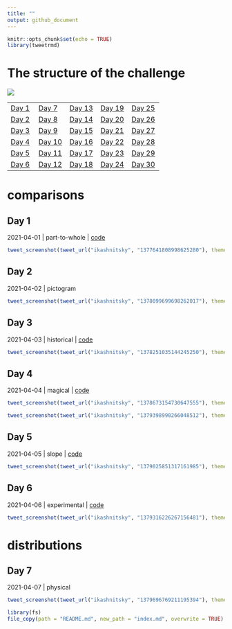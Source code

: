 ```yaml
---
title: ""
output: github_document
---
```


```r
knitr::opts_chunk$set(echo = TRUE)
library(tweetrmd)
```


# The structure of the challenge

![](https://github.com/dominicroye/rstats-chart-challenge-2021/raw/main/figs/topics_ol.png)

|                 |                   |                   |                   |                   |
|-----------------|-------------------|-------------------|-------------------|-------------------|
| [Day 1](#day-1) | [Day 7](#day-7)   | [Day 13](#day-13) | [Day 19](#day-19) | [Day 25](#day-25) |
| [Day 2](#day-2) | [Day 8](#day-8)   | [Day 14](#day-14) | [Day 20](#day-20) | [Day 26](#day-26) |
| [Day 3](#day-3) | [Day 9](#day-9)   | [Day 15](#day-15) | [Day 21](#day-21) | [Day 27](#day-27) |
| [Day 4](#day-4) | [Day 10](#day-10) | [Day 16](#day-16) | [Day 22](#day-22) | [Day 28](#day-28) |
| [Day 5](#day-5) | [Day 11](#day-11) | [Day 17](#day-17) | [Day 23](#day-23) | [Day 29](#day-29) |
| [Day 6](#day-6) | [Day 12](#day-12) | [Day 18](#day-18) | [Day 24](#day-24) | [Day 30](#day-30) |


# comparisons

## Day 1 

2021-04-01 | part-to-whole | [code](/src/01-part-to-whole-top100altmetric.R)

```r
tweet_screenshot(tweet_url("ikashnitsky", "1377641808998625280"), theme = "dark")
```


## Day 2 

2021-04-02 | pictogram

```r
tweet_screenshot(tweet_url("ikashnitsky", "1378099699698262017"), theme = "dark")
```


## Day 3 

2021-04-03 | historical | [code](https://github.com/OxfordDemSci/ex2020)

```r
tweet_screenshot(tweet_url("ikashnitsky", "1378251035144245250"), theme = "dark")
```


## Day 4 

2021-04-04 | magical | [code](/src/04-magic.R)

```r
tweet_screenshot(tweet_url("ikashnitsky", "1378673154730647555"), theme = "dark")
```

```r
tweet_screenshot(tweet_url("ikashnitsky", "1379398990266048512"), theme = "dark")
```


## Day 5 

2021-04-05 | slope | [code](/src/05-slope-best-life-expectancy.R)

```r
tweet_screenshot(tweet_url("ikashnitsky", "1379025851317161985"), theme = "dark")
```


## Day 6 

2021-04-06 | experimental | [code](/scr/06-experiment.R)

```r
tweet_screenshot(tweet_url("ikashnitsky", "1379316226267156481"), theme = "dark")
```



# distributions

## Day 7 

2021-04-07 | physical

```r
tweet_screenshot(tweet_url("ikashnitsky", "1379696769211195394"), theme = "dark")
```





```r
library(fs)
file_copy(path = "README.md", new_path = "index.md", overwrite = TRUE)
```

